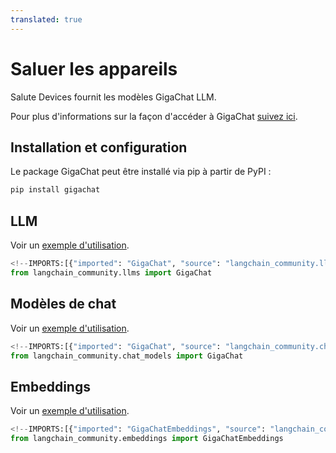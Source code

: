 ```yaml
---
translated: true
---
```


# Saluer les appareils

Salute Devices fournit les modèles GigaChat LLM.

Pour plus d'informations sur la façon d'accéder à GigaChat [suivez ici](https://developers.sber.ru/docs/ru/gigachat/api/integration).

## Installation et configuration

Le package GigaChat peut être installé via pip à partir de PyPI :

```bash
pip install gigachat
```

## LLM

Voir un [exemple d'utilisation](/docs/integrations/llms/gigachat).

```python
<!--IMPORTS:[{"imported": "GigaChat", "source": "langchain_community.llms", "docs": "https://api.python.langchain.com/en/latest/llms/langchain_community.llms.gigachat.GigaChat.html", "title": "Salute Devices"}]-->
from langchain_community.llms import GigaChat
```

## Modèles de chat

Voir un [exemple d'utilisation](/docs/integrations/chat/gigachat).

```python
<!--IMPORTS:[{"imported": "GigaChat", "source": "langchain_community.chat_models", "docs": "https://api.python.langchain.com/en/latest/chat_models/langchain_community.chat_models.gigachat.GigaChat.html", "title": "Salute Devices"}]-->
from langchain_community.chat_models import GigaChat
```

## Embeddings

Voir un [exemple d'utilisation](/docs/integrations/text_embedding/gigachat).

```python
<!--IMPORTS:[{"imported": "GigaChatEmbeddings", "source": "langchain_community.embeddings", "docs": "https://api.python.langchain.com/en/latest/embeddings/langchain_community.embeddings.gigachat.GigaChatEmbeddings.html", "title": "Salute Devices"}]-->
from langchain_community.embeddings import GigaChatEmbeddings
```
